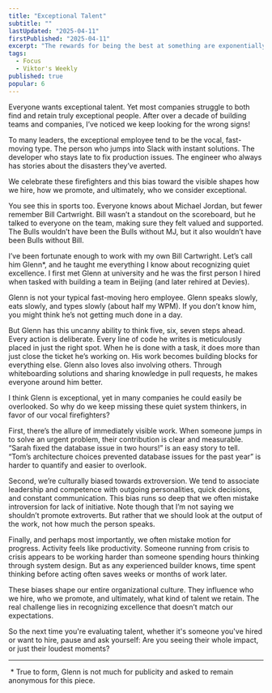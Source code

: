```yaml
---
title: "Exceptional Talent"
subtitle: ""
lastUpdated: "2025-04-11"
firstPublished: "2025-04-11"
excerpt: "The rewards for being the best at something are exponentially greater than being ok at many things. Even being just 10% better over time compounds into outpacing the competition dramatically. A few more customers lead to a little bit more money that can be invested into a few more ads leading to even more customers and so on."
tags:
  - Focus
  - Viktor's Weekly
published: true
popular: 6
---
```


Everyone wants exceptional talent. Yet most companies struggle to both find and retain truly exceptional people. After over a decade of building teams and companies, I’ve noticed we keep looking for the wrong signs!

To many leaders, the exceptional employee tend to be the vocal, fast-moving type. The person who jumps into Slack with instant solutions. The developer who stays late to fix production issues. The engineer who always has stories about the disasters they’ve averted.

We celebrate these firefighters and this bias toward the visible shapes how we hire, how we promote, and ultimately, who we consider exceptional.

You see this in sports too. Everyone knows about Michael Jordan, but fewer remember Bill Cartwright. Bill wasn’t a standout on the scoreboard, but he talked to everyone on the team, making sure they felt valued and supported. The Bulls wouldn’t have been the Bulls without MJ, but it also wouldn’t have been Bulls without Bill.

I’ve been fortunate enough to work with my own Bill Cartwright. Let’s call him Glenn*, and he taught me everything I know about recognizing quiet excellence. I first met Glenn at university and he was the first person I hired when tasked with building a team in Beijing (and later rehired at Devies).

Glenn is not your typical fast-moving hero employee. Glenn speaks slowly, eats slowly, and types slowly (about half my WPM). If you don’t know him, you might think he’s not getting much done in a day.

But Glenn has this uncanny ability to think five, six, seven steps ahead. Every action is deliberate. Every line of code he writes is meticulously placed in just the right spot. When he is done with a task, it does more than just close the ticket he’s working on. His work becomes building blocks for everything else. Glenn also loves also involving others. Through whiteboarding solutions and sharing knowledge in pull requests, he makes everyone around him better.

I think Glenn is exceptional, yet in many companies he could easily be overlooked. So why do we keep missing these quiet system thinkers, in favor of our vocal firefighters?

First, there’s the allure of immediately visible work. When someone jumps in to solve an urgent problem, their contribution is clear and measurable. “Sarah fixed the database issue in two hours!” is an easy story to tell. “Tom’s architecture choices prevented database issues for the past year” is harder to quantify and easier to overlook.

Second, we’re culturally biased towards extroversion. We tend to associate leadership and competence with outgoing personalities, quick decisions, and constant communication. This bias runs so deep that we often mistake introversion for lack of initiative. Note though that I’m not saying we shouldn’t promote extroverts. But rather that we should look at the output of the work, not how much the person speaks.

Finally, and perhaps most importantly, we often mistake motion for progress. Activity feels like productivity. Someone running from crisis to crisis appears to be working harder than someone spending hours thinking through system design. But as any experienced builder knows, time spent thinking before acting often saves weeks or months of work later.

These biases shape our entire organizational culture. They influence who we hire, who we promote, and ultimately, what kind of talent we retain. The real challenge lies in recognizing excellence that doesn’t match our expectations.

So the next time you're evaluating talent, whether it's someone you've hired or want to hire, pause and ask yourself: Are you seeing their whole impact, or just their loudest moments?

---
​
​* True to form, Glenn is not much for publicity and asked to remain anonymous for this piece.